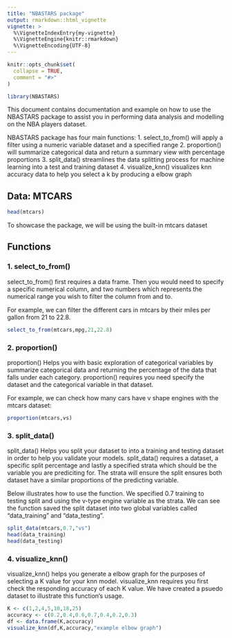 ```yaml
---
title: "NBASTARS package"
output: rmarkdown::html_vignette
vignette: >
  %\VignetteIndexEntry{my-vignette}
  %\VignetteEngine{knitr::rmarkdown}
  %\VignetteEncoding{UTF-8}
---
```


```r
knitr::opts_chunk$set(
  collapse = TRUE,
  comment = "#>"
)
```

```r
library(NBASTARS)
```

This document contains documentation and example on how to use the NBASTARS package to assist you in performing data analysis and modelling on the NBA players dataset.

NBASTARS package has four main functions:
1. select_to_from() will apply a filter using a numeric variable dataset and a specified range
2. proportion() will summarize categorical data and return a summary view with percentage proportions
3. split_data() streamlines the data splitting process for machine learning into a test and training dataset
4. visualize_knn() visualizes knn accuracy data to help you select a k by producing a elbow graph

## Data: MTCARS

```r
head(mtcars)
```
To showcase the package, we will be using the built-in mtcars dataset

## Functions

### 1. select_to_from()
select_to_from() first requires a data frame. Then you would need to specify a specific numerical column, and two numbers which represents the numerical range you wish to filter the column from and to.

For example, we can filter the different cars in mtcars by their miles per gallon from 21 to 22.8.
```r
select_to_from(mtcars,mpg,21,22.8)
```
### 2. proportion()
proportion() Helps you with basic exploration of categorical variables by summarize categorical data and returning the percentage of the data that falls under each category. proportion() requires you need specify the dataset and the categorical variable in that dataset.

For example, we can check how many cars have v shape engines with the mtcars dataset:
```r
proportion(mtcars,vs)
```
### 3. split_data()
split_data() Helps you split your dataset to into a training and testing dataset in order to help you validate your models. split_data() requires a dataset, a specific split percentage and lastly a specified strata which should be the variable you are prediciting for. The strata will ensure the split ensures both dataset have a similar proportions of the predicting variable.

Below illustrates how to use the function. We specified 0.7 training to testing split and using the v-type engine variable as the strata. We can see the function saved the split dataset into two global variables called "data_training" and "data_testing".
```r
split_data(mtcars,0.7,"vs")
head(data_training)
head(data_testing)
```

### 4. visualize_knn()
visualize_knn() helps you generate a elbow graph for the purposes of selecting a K value for your knn model. visualize_knn requires you first check the responding accuracy of each K value. We have created a psuedo dataset to illustrate this function's usage.
```r
K <- c(1,2,4,5,10,18,25)
accuracy <- c(0.2,0.4,0.6,0.7,0.4,0.2,0.3)
df <- data.frame(K,accuracy)
visualize_knn(df,K,accuracy,"example elbow graph")
```
